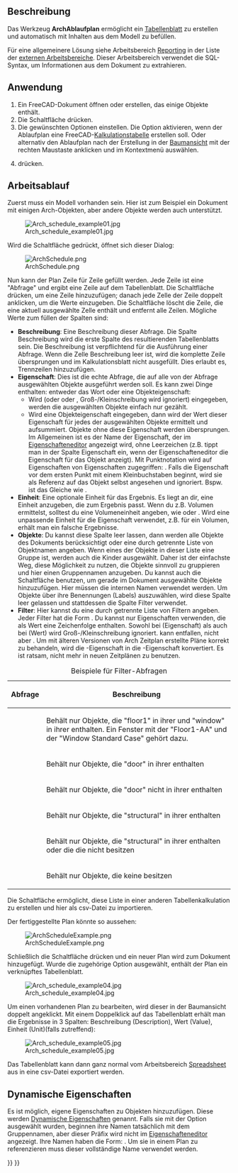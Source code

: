 <languages/>

{{Docnav/de
|[[BIM_Material/de|Material]]
|[[BIM_Preflight/de|Preflight]]
|[[BIM_Workbench/de|BIM]]
|IconL=BIM_Material.svg
|IconR=BIM_Preflight.png
|IconC=Workbench_BIM.svg
}}

{{VeryImportantMessage|DIESER BEFEHL IST BESTANDTEIL DES INTEGRIERTEN ARBEITSBEREICHS [[BIM_Workbench/de|BIM]] IN V1.0<br>
Diese Seite wurde für diese Version aktualisiert.}}

{{GuiCommand
|Name=Arch Schedule
|Name=Arch Ablaufplan
|MenuLocation=Verwalten → Planung
|Workbenches=[[BIM_Workbench/de|BIM]]
|SeeAlso=
}}

<span id="Description"></span>
==Beschreibung==

Das Werkzeug '''ArchAblaufplan''' ermöglicht ein [[Spreadsheet_Workbench/de|Tabellenblatt]] zu erstellen und automatisch mit Inhalten aus dem Modell zu befüllen.

Für eine allgemeinere Lösung siehe Arbeitsbereich [https://github.com/furti/FreeCAD-Reporting/tree/master Reporting] in der Liste der [[External_workbenches/de|externen Arbeitsbereiche]]. Dieser Arbeitsbereich verwendet die SQL-Syntax, um Informationen aus dem Dokument zu extrahieren.

<span id="Usage"></span>
==Anwendung==

# Ein FreeCAD-Dokument öffnen oder erstellen, das einige Objekte enthält.
# Die Schaltfläche {{Button|[[Image:Arch_Schedule.svg|16px]] [[Arch_Schedule/de|Planung]]}} drücken.
# Die gewünschten Optionen einstellen. Die Option {{MenuCommand|Tabelle verknüpfen}} aktivieren, wenn der Ablaufplan eine FreeCAD-[[Spreadsheet_Workbench/de|Kalkulationstabelle]] erstellen soll. Oder alternativ den Ablaufplan nach der Erstellung in der [[Tree_view/de|Baumansicht]] mit der rechten Maustaste anklicken und {{MenuCommand|Kalkulationstabelle anhängen}} im Kontextmenü auswählen.
# {{Button|OK}} drücken.

<span id="Workflow"></span>
==Arbeitsablauf==

Zuerst muss ein Modell vorhanden sein. Hier ist zum Beispiel ein Dokument mit einigen Arch-Objekten, aber andere Objekte werden auch unterstützt.

[[Image:Arch_schedule_example01.jpg]]

Wird die Schaltfläche {{Button|[[Image:Arch_Schedule.svg|16px]] [[Arch_Schedule/de|Planung]]}} gedrückt, öffnet sich dieser Dialog:

[[Image:ArchSchedule.png]]

Nun kann der Plan Zeile für Zeile gefüllt werden. Jede Zeile ist eine "Abfrage" und ergibt eine Zeile auf dem Tabellenblatt. Die Schaltfläche {{Button|[[Image:List-add.svg|16px]] Zeile hinzufügen}} drücken, um eine Zeile hinzuzufügen; danach jede Zelle der Zeile doppelt anklicken, um die Werte einzugeben. Die Schaltfläche {{Button|[[Image:List-remove.svg|16px]] Zeile löschen}} löscht die Zeile, die eine aktuell ausgewählte Zelle enthält und {{Button|[[Image:Delete.svg|16px]] Löschen}} entfernt alle Zeilen. Mögliche Werte zum füllen der Spalten sind:

* '''Beschreibung''': Eine Beschreibung dieser Abfrage. Die Spalte Beschreibung wird die erste Spalte des resultierenden Tabellenblatts sein. Die Beschreibung ist verpflichtend für die Ausführung einer Abfrage. Wenn die Zelle Beschreibung leer ist, wird die komplette Zeile übersprungen und im Kalkulationsblatt nicht ausgefüllt. Dies erlaubt es, Trennzeilen hinzuzufügen.
* '''Eigenschaft''': Dies ist die echte Abfrage, die auf alle von der Abfrage ausgewählten Objekte ausgeführt werden soll. Es kann zwei Dinge enthalten: entweder das Wort {{incode|count}} oder eine Objekteigenschaft:
** Wird {{incode|count}} (oder {{incode|Count}} oder {{incode|COUNT}}, Groß-/Kleinschreibung wird ignoriert) eingegeben, werden die ausgewählten Objekte einfach nur gezählt.
** Wird eine Objekteigenschaft eingegeben, dann wird der Wert dieser Eigenschaft für jedes der ausgewählten Objekte ermittelt und aufsummiert. Objekte ohne diese Eigenschaft werden übersprungen. Im Allgemeinen ist es der Name der Eigenschaft, der im [[Property_editor/de|Eigenschafteneditor]] angezeigt wird, ohne Leerzeichen (z.B. tippt man {{incode|PerimeterLength}} in der Spalte Eigenschaft ein, wenn der Eigenschafteneditor die Eigenschaft {{incode|Perimeter Length}} für das Objekt anzeigt). Mit Punktnotation wird auf Eigenschaften von Eigenschaften zugegriffen: {{incode|EigenschaftDesObjekts.EigenschaftDerEigenschaft1.EigenschaftDerEigenschaft2}}. Falls die Eigenschaft vor dem ersten Punkt mit einem Kleinbuchstaben beginnt, wird sie als Referenz auf das Objekt selbst angesehen und ignoriert. Bspw. ist {{incode|object.Shape.Volume}} das Gleiche wie {{incode|Shape.Volume}}.
* '''Einheit''': Eine optionale Einheit für das Ergebnis. Es liegt an dir, eine Einheit anzugeben, die zum Ergebnis passt. Wenn du z.B. Volumen ermittelst, solltest du eine Volumeneinheit angeben, wie {{incode|m^3}} oder {{incode|m³}}. Wird eine unpassende Einheit für die Eigenschaft verwendet, z.B. {{incode|cm}} für ein Volumen, erhält man ein falsche Ergebnisse.
* '''Objekte''': Du kannst diese Spalte leer lassen, dann werden alle Objekte des Dokuments berücksichtigt oder eine durch {{incode|;}} getrennte Liste von Objektnamen angeben. Wenn eines der Objekte in dieser Liste eine Gruppe ist, werden auch die Kinder ausgewählt. Daher ist der einfachste Weg, diese Möglichkeit zu nutzen, die Objekte sinnvoll zu gruppieren und hier einen Gruppennamen anzugeben. Du kannst auch die Schaltfläche {{Button|[[Image:Edit-select-all.svg|16px]] Auswahl hinzufügen}} benutzen, um gerade im Dokument ausgewählte Objekte hinzuzufügen. Hier müssen die internen Namen verwendet werden. Um Objekte über ihre Benennungen (Labels) auszuwählen, wird diese Spalte leer gelassen und stattdessen die Spalte Filter verwendet.
* '''Filter''': Hier kannst du eine durch {{incode|;}} getrennte Liste von Filtern angeben. Jeder Filter hat die Form {{incode|property:value}}. Du kannst nur Eigenschaften verwenden, die als Wert eine Zeichenfolge enthalten. Sowohl bei {{incode|property}} (Eigenschaft) als auch bei {{incode|value}} (Wert) wird Groß-/Kleinschreibung ignoriert. {{incode|value}} kann entfallen, nicht aber {{incode|:}}. Um mit älteren Versionen von Arch Zeitplan erstellte Pläne korrekt zu behandeln, wird die {{incode|type}}-Eigenschaft in die {{incode|ifctype}}-Eigenschaft konvertiert. Es ist ratsam, nicht mehr {{incode|type}} in neuen Zeitplänen zu benutzen.

{| class="wikitable"
|+ Beispiele für Filter-Abfragen
|-
! Abfrage
! Beschreibung
|-
| {{incode|label:floor1;ifctype:window}}
| Behält nur Objekte, die "floor1" in ihrer {{PropertyData/de|Label}} und "window" in ihrer {{PropertyData/de|IFC Type}} enthalten. Ein Fenster mit der {{PropertyData/de|Label}} "Floor1-AA" und der {{PropertyData/de|IFC Type}} "Window Standard Case" gehört dazu.
|-
| {{incode|label:door}}
| Behält nur Objekte, die "door" in ihrer {{PropertyData/de|Label}} enthalten
|-
| {{incode|!label:door}}
| Behält nur Objekte, die "door" nicht in ihrer {{PropertyData/de|Label}} enthalten
|-
| {{incode|ifctype:structural}}
| Behält nur Objekte, die "structural" in ihrer {{PropertyData/de|IFC Type}} enthalten
|-
| {{incode|!ifctype:structural}}
| Behält nur Objekte, die "structural" in ihrer {{PropertyData/de|IFC Type}} enthalten oder die die {{PropertyData/de|IFC Type}} nicht besitzen
|-
| {{incode|!ifctype:}}
| Behält nur Objekte, die keine {{PropertyData/de|IFC Type}} besitzen
|}

Die Schaltfläche {{Button|[[Image:Document-open.svg|16px]] Importieren}} ermöglicht, diese Liste in einer anderen Tabellenkalkulation zu erstellen und hier als csv-Datei zu importieren.

Der fertiggestellte Plan könnte so aussehen:

[[Image:ArchScheduleExample.png]]

Schließlich die Schaltfläche {{Button|OK}} drücken und ein neuer Plan wird zum Dokument hinzugefügt. Wurde die zugehörige Option ausgewählt, enthält der Plan ein verknüpftes Tabellenblatt.

[[Image:Arch_schedule_example04.jpg]]

Um einen vorhandenen Plan zu bearbeiten, wird dieser in der Baumansicht doppelt angeklickt. Mit einem Doppelklick auf das Tabellenblatt erhält man die Ergebnisse in 3 Spalten: Beschreibung (Description), Wert (Value), Einheit (Unit)(falls zutreffend):

[[Image:Arch_schedule_example05.jpg]]

Das Tabellenblatt kann dann ganz normal vom Arbeitsbereich [[Spreadsheet_Workbench/de|Spreadsheet]] aus in eine csv-Datei exportiert werden.

<span id="Dynamic_properties"></span>
==Dynamische Eigenschaften==

Es ist möglich, eigene Eigenschaften zu Objekten hinzuzufügen. Diese werden [[Property_editor/de#Maßnahmen|Dynamische Eigenschaften]] genannt. Falls sie mit der Option {{MenuCommand|Prefix group name}} ausgewählt wurden, beginnen ihre Namen tatsächlich mit dem Gruppennamen, aber dieser Präfix wird nicht im [[Property_editor/de|Eigenschafteneditor]] angezeigt. Ihre Namen haben die Form: {{incode|NameOfGroup_NameOfProperty}}. Um sie in einem Plan zu referenzieren muss dieser vollständige Name verwendet werden.


{{Docnav/de
|[[BIM_Material/de|Material]]
|[[BIM_Preflight/de|Preflight]]
|[[BIM_Workbench/de|BIM]]
|IconL=BIM_Material.svg
|IconR=BIM_Preflight.png
|IconC=Workbench_BIM.svg
}}

{{BIM_Tools_navi{{#translation:}}}}
{{Userdocnavi{{#translation:}}}}